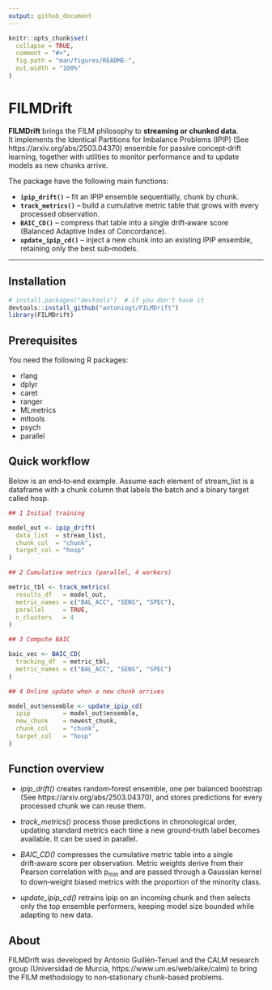 ```yaml
---
output: github_document
---
```


<!-- README.md is generated from README.Rmd. Please edit that file -->

```r
knitr::opts_chunk$set(
  collapse = TRUE,
  comment = "#>",
  fig.path = "man/figures/README-",
  out.width = "100%"
)
```

# FILMDrift

<!-- badges: start -->
<!-- badges: end -->

**FILMDrift** brings the FILM philosophy to **streaming or chunked data**.  
It implements the Identical Partitions for Imbalance Problems (IPIP) (See https://arxiv.org/abs/2503.04370) ensemble for passive concept‑drift learning, together with utilities to monitor performance and to update models as new chunks arrive.

The package have the following main functions:

* **`ipip_drift()`** – fit an IPIP ensemble sequentially, chunk by chunk.  
* **`track_metrics()`** – build a cumulative metric table that grows with every processed observation.  
* **`BAIC_CD()`** – compress that table into a single drift‑aware score
  (Balanced Adaptive Index of Concordance).  
* **`update_ipip_cd()`** – inject a new chunk into an existing IPIP ensemble, retaining only the best sub‑models.

---

## Installation

``` r
# install.packages("devtools")  # if you don't have it
devtools::install_github("antoniogt/FILMDrift")
library(FILMDrift)
```

## Prerequisites
You need the following R packages:

- rlang
- dplyr
- caret
- ranger
- MLmetrics
- mltools
- psych
- parallel

## Quick workflow
Below is an end‑to‑end example.
Assume each element of stream_list is a dataframe with a chunk column that labels the batch and a binary target called hosp.

``` r
## 1 Initial training

model_out <- ipip_drift(
  data_list  = stream_list,
  chunk_col  = "chunk",
  target_col = "hosp"
)

## 2 Cumulative metrics (parallel, 4 workers)

metric_tbl <- track_metrics(
  results_df   = model_out,
  metric_names = c("BAL_ACC", "SENS", "SPEC"),
  parallel     = TRUE,
  n_clusters   = 4
)

## 3 Compute BAIC 

baic_vec <- BAIC_CD(
  tracking_df  = metric_tbl,
  metric_names = c("BAL_ACC", "SENS", "SPEC")
)

## 4 Online update when a new chunk arrives

model_out$ensemble <- update_ipip_cd(
  ipip         = model_out$ensemble,
  new_chunk    = newest_chunk,
  chunk_col    = "chunk",
  target_col   = "hosp"
)
```

## Function overview

- _ipip_drift()_ creates random‑forest ensemble, one per balanced bootstrap (See https://arxiv.org/abs/2503.04370), and stores predictions for every processed chunk we can reuse them.

- _track_metrics()_ process those predictions in chronological order, updating standard metrics each time a new ground‑truth label becomes available. It can be used in parallel.

- _BAIC_CD()_ compresses the cumulative metric table into a single drift‑aware score per observation. Metric weights derive from their Pearson correlation with p<sub>min</sub> and are passed through a Gaussian kernel to down‑weight biased metrics with the proportion of the minority class.

- _update_ipip_cd()_ retrains ipip on an incoming chunk and then selects only the top ensemble performers, keeping model size bounded while adapting to new data.

## About
FILMDrift was developed by Antonio Guillén-Teruel and the CALM research group (Universidad de Murcia, https://www.um.es/web/aike/calm) to bring the FILM methodology to non‑stationary chunk-based problems.
